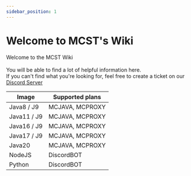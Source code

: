 ```yaml
---
sidebar_position: 1
---
```


# Welcome to MCST's Wiki

Welcome to the MCST Wiki\
\
You will be able to find a lot of helpful information here.\
If you can't find what you're looking for, feel free to create a ticket on our [Discord Server](https://discord.gg/dzAxSz5C4x)



| Image       | Supported plans |
| ----------- | --------------- |
| Java8 / J9  | MCJAVA, MCPROXY |
| Java11 / J9 | MCJAVA, MCPROXY |
| Java16 / J9 | MCJAVA, MCPROXY |
| Java17 / J9 | MCJAVA, MCPROXY |
| Java20      | MCJAVA, MCPROXY |
| NodeJS      | DiscordBOT      |
| Python      | DiscordBOT      |

